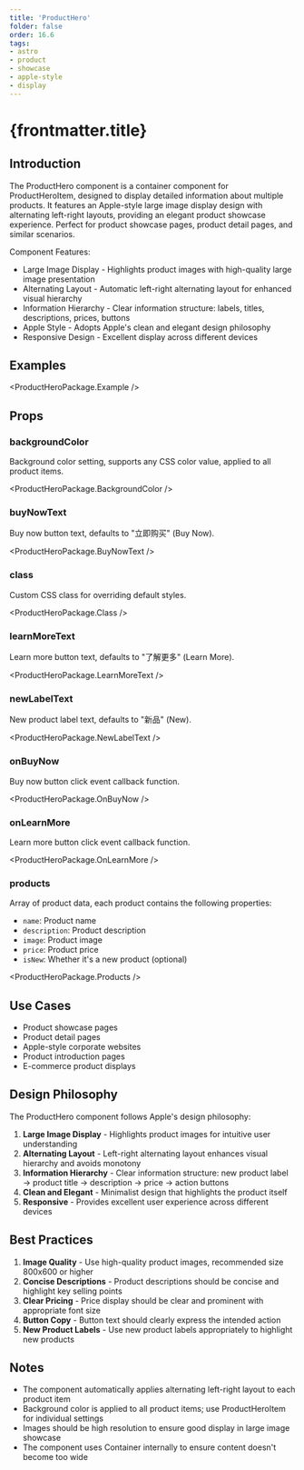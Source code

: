 ```yaml
---
title: 'ProductHero'
folder: false
order: 16.6
tags:
- astro
- product
- showcase
- apple-style
- display
---
```



# {frontmatter.title}

## Introduction

The ProductHero component is a container component for ProductHeroItem, designed to display detailed information about multiple products. It features an Apple-style large image display design with alternating left-right layouts, providing an elegant product showcase experience. Perfect for product showcase pages, product detail pages, and similar scenarios.

Component Features:

- Large Image Display - Highlights product images with high-quality large image presentation
- Alternating Layout - Automatic left-right alternating layout for enhanced visual hierarchy
- Information Hierarchy - Clear information structure: labels, titles, descriptions, prices, buttons
- Apple Style - Adopts Apple's clean and elegant design philosophy
- Responsive Design - Excellent display across different devices

## Examples

<ProductHeroPackage.Example />

## Props

### backgroundColor

Background color setting, supports any CSS color value, applied to all product items.

<ProductHeroPackage.BackgroundColor />

### buyNowText

Buy now button text, defaults to "立即购买" (Buy Now).

<ProductHeroPackage.BuyNowText />

### class

Custom CSS class for overriding default styles.

<ProductHeroPackage.Class />

### learnMoreText

Learn more button text, defaults to "了解更多" (Learn More).

<ProductHeroPackage.LearnMoreText />

### newLabelText

New product label text, defaults to "新品" (New).

<ProductHeroPackage.NewLabelText />

### onBuyNow

Buy now button click event callback function.

<ProductHeroPackage.OnBuyNow />

### onLearnMore

Learn more button click event callback function.

<ProductHeroPackage.OnLearnMore />

### products

Array of product data, each product contains the following properties:

- `name`: Product name
- `description`: Product description
- `image`: Product image
- `price`: Product price
- `isNew`: Whether it's a new product (optional)

<ProductHeroPackage.Products />

## Use Cases

- Product showcase pages
- Product detail pages
- Apple-style corporate websites
- Product introduction pages
- E-commerce product displays

## Design Philosophy

The ProductHero component follows Apple's design philosophy:

1. **Large Image Display** - Highlights product images for intuitive user understanding
2. **Alternating Layout** - Left-right alternating layout enhances visual hierarchy and avoids monotony
3. **Information Hierarchy** - Clear information structure: new product label → product title → description → price → action buttons
4. **Clean and Elegant** - Minimalist design that highlights the product itself
5. **Responsive** - Provides excellent user experience across different devices

## Best Practices

1. **Image Quality** - Use high-quality product images, recommended size 800x600 or higher
2. **Concise Descriptions** - Product descriptions should be concise and highlight key selling points
3. **Clear Pricing** - Price display should be clear and prominent with appropriate font size
4. **Button Copy** - Button text should clearly express the intended action
5. **New Product Labels** - Use new product labels appropriately to highlight new products

## Notes

- The component automatically applies alternating left-right layout to each product item
- Background color is applied to all product items; use ProductHeroItem for individual settings
- Images should be high resolution to ensure good display in large image showcase
- The component uses Container internally to ensure content doesn't become too wide
